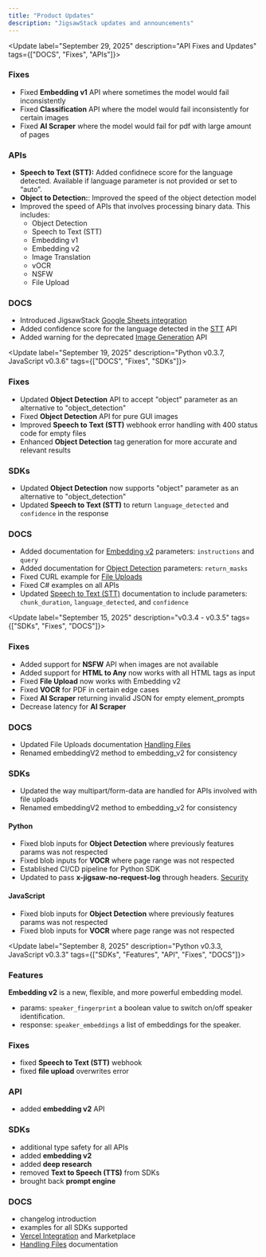 ```yaml
---
title: "Product Updates"
description: "JigsawStack updates and announcements"
---
```

<Update label="September 29, 2025" description="API Fixes and Updates" tags={["DOCS", "Fixes", "APIs"]}>

### Fixes
- Fixed **Embedding v1** API where sometimes the model would fail inconsistently 
- Fixed **Classification** API where the model would fail inconsistently for certain images
- Fixed **AI Scraper** where the model would fail for pdf with large amount of pages

### APIs
- **Speech to Text (STT):** Added confidnece score for the language detected. Available if language parameter is not provided or set to “auto”. 
- **Object to Detection:**: Improved the speed of the object detection model
- Improved the speed of APIs that involves processing binary data. This includes:
    - Object Detection
    - Speech to Text (STT)
    - Embedding v1
    - Embedding v2
    - Image Translation
    - vOCR
    - NSFW 
    - File Upload

### DOCS
- Introduced JigsawStack [Google Sheets integration](/docs/integration/google-sheets) 
- Added confidence score for the language detected in the [STT](/docs/api-reference/ai/speech-to-text) API
- Added warning for the deprecated [Image Generation](/docs/api-reference/ai/image-generation) API


</Update>

<Update label="September 19, 2025" description="Python v0.3.7, JavaScript v0.3.6" tags={["DOCS", "Fixes", "SDKs"]}>

### Fixes
- Updated **Object Detection** API to accept "object" parameter as an alternative to "object_detection"
- Fixed **Object Detection** API for pure GUI images
- Improved **Speech to Text (STT)** webhook error handling with 400 status code for empty files
- Enhanced **Object Detection** tag generation for more accurate and relevant results

### SDKs
- Updated **Object Detection** now supports "object" parameter as an alternative to "object_detection"
- Updated **Speech to Text (STT)** to return `language_detected` and `confidence` in the response

### DOCS
- Added documentation for [Embedding v2](/docs/api-reference/ai/embedding-v2) parameters: `instructions` and `query`
- Added documentation for [Object Detection](/docs/api-reference/ai/object-detection) parameters: `return_masks`
- Fixed CURL example for [File Uploads](/docs/api-reference/store/file/add)
- Fixed C# examples on all APIs 
- Updated [Speech to Text (STT)](/docs/api-reference/ai/speech-to-text) documentation to include parameters: `chunk_duration`, `language_detected`, and `confidence`


</Update>


<Update label="September 15, 2025" description="v0.3.4 - v0.3.5" tags={["SDKs", "Fixes", "DOCS"]}>
### Fixes 
- Added support for **NSFW** API when images are not available
- Added support for **HTML to Any** now works with all HTML tags as input
- Fixed **File Upload** now works with Embedding v2
- Fixed **VOCR** for PDF in certain edge cases
- Fixed **AI Scraper** returning invalid JSON for empty element_prompts 
- Decrease latency for **AI Scraper**

### DOCS
- Updated File Uploads documentation [Handling Files](/docs/api-reference/handling-files)
- Renamed embeddingV2 method to embedding_v2 for consistency

### SDKs 
- Updated the way multipart/form-data are handled for APIs involved with file uploads
- Renamed embeddingV2 method to embedding_v2 for consistency

#### Python 
- Fixed blob inputs for **Object Detection** where previously features params was not respected
- Fixed blob inputs for **VOCR** where page range was not respected
- Established CI/CD pipeline for Python SDK
- Updated to pass **x-jigsaw-no-request-log** through headers. [Security](/docs/security)

#### JavaScript
- Fixed blob inputs for **Object Detection** where previously features params was not respected
- Fixed blob inputs for **VOCR** where page range was not respected
</Update>

<Update label="September 8, 2025" description="Python v0.3.3, JavaScript v0.3.3" tags={["SDKs", "Features", "API", "Fixes", "DOCS"]}>

### Features
**Embedding v2** is a new, flexible, and more powerful embedding model. 
- params: `speaker_fingerprint` a boolean value to switch on/off speaker identification.
- response: `speaker_embeddings` a list of embeddings for the speaker.

### Fixes
- fixed **Speech to Text (STT)** webhook 
- fixed **file upload** overwrites error

### API
- added **embedding v2** API 

### SDKs
- additional type safety for all APIs 
- added **embedding v2** 
- added **deep research** 
- removed **Text to Speech (TTS)** from SDKs
- brought back **prompt engine**


### DOCS
- changelog introduction
- examples for all SDKs supported
- [Vercel Integration](/docs/integration/vercel) and Marketplace
- [Handling Files](/docs/api-reference/handling-files) documentation 


</Update>

